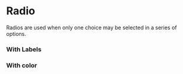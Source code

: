 

<Meta title="Components/Radio" name="Docs" />

# Radio

Radios are used when only one choice may be selected in a series of options.

<Canvas>
	<Story of={RadioStories.regular} />
</Canvas>

### With Labels

<Canvas>
	<Story of={RadioStories.withLabels} />
</Canvas>

### With color

<Canvas>
	<Story of={RadioStories.withColor} />
</Canvas>
